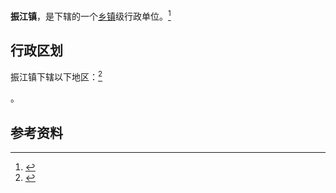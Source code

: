{{中国乡级行政区|21/06/24/115/000}}

'''振江镇'''，是{{PRC admin/fullname|21/06/24/115/000|3}}下辖的一个[[乡镇|乡镇]]级行政单位。<ref>{{PRC admin/ref sgc|{{PRC admin/parent|21/06/24/115/000}}}}</ref>

== 行政区划 ==

振江镇下辖以下地区：<ref>{{PRC admin/ref sgc|21/06/24/115/000}}</ref>

{{PRC admin/children|21/06/24/115/000}}。

== 参考资料 ==

{{reflist}}

{{行政区划小作品}}
{{PRC admin/navcat|21/06/24/115/000}}